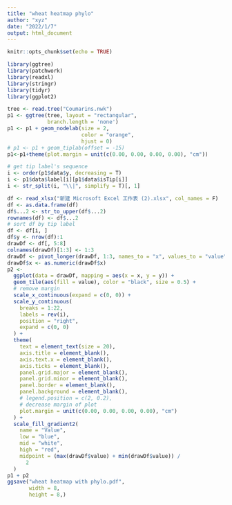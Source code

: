 ```yaml
---
title: "wheat heatmap phylo"
author: "xyz"
date: "2022/1/7"
output: html_document
---
```


```r
knitr::opts_chunk$set(echo = TRUE)
```

```r
library(ggtree)
library(patchwork)
library(readxl)
library(stringr)
library(tidyr)
library(ggplot2)
```

```r
tree <- read.tree("Coumarins.nwk")
p1 <- ggtree(tree, layout = "rectangular",
             branch.length = 'none')
p1 <- p1 + geom_nodelab(size = 2,
                        color = "orange",
                        hjust = 0)
# p1 <- p1 + geom_tiplab(offset = -15)
p1<-p1+theme(plot.margin = unit(c(0.00, 0.00, 0.00, 0.00), "cm"))

# get tip label's sequence
i <- order(p1$data$y, decreasing = T)
i <- p1$data$label[i][p1$data$isTip[i]]
i <- str_split(i, "\\|", simplify = T)[, 1]

df <- read_xlsx("新建 Microsoft Excel 工作表 (2).xlsx", col_names = F)
df <- as.data.frame(df)
df$...2 <- str_to_upper(df$...2)
rownames(df) <- df$...2
# sort df by tip label
df <- df[i, ]
df$y <- nrow(df):1
drawDf <- df[, 5:8]
colnames(drawDf)[1:3] <- 1:3
drawDf <- pivot_longer(drawDf, 1:3, names_to = "x", values_to = "value")
drawDf$x <- as.numeric(drawDf$x)
p2 <-
  ggplot(data = drawDf, mapping = aes(x = x, y = y)) +
  geom_tile(aes(fill = value), color = "black", size = 0.5) +
  # remove margin
  scale_x_continuous(expand = c(0, 0)) +
  scale_y_continuous(
    breaks = 1:22,
    labels = rev(i),
    position = "right",
    expand = c(0, 0)
  ) +
  theme(
    text = element_text(size = 20),
    axis.title = element_blank(),
    axis.text.x = element_blank(),
    axis.ticks = element_blank(),
    panel.grid.major = element_blank(),
    panel.grid.minor = element_blank(),
    panel.border = element_blank(),
    panel.background = element_blank(),
    # legend.position = c(2, 0.2),
    # decrease margin of plot
    plot.margin = unit(c(0.00, 0.00, 0.00, 0.00), "cm")
  ) +
  scale_fill_gradient2(
    name = "Value",
    low = "blue",
    mid = "white",
    high = "red",
    midpoint = (max(drawDf$value) + min(drawDf$value)) /
      2
  )
p1 + p2
ggsave("wheat heatmap with phylo.pdf",
       width = 8,
       height = 8,)
```

